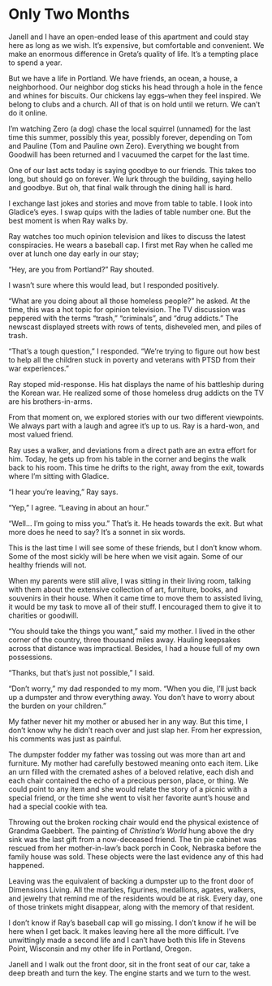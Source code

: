 # Only Two Months {.unnumbered}

Janell and I have an open-ended lease of this apartment and could stay here as long as we wish. It's expensive, but comfortable and convenient. We make an enormous difference in Greta's quality of life. It's a tempting place to spend a year.

But we have a life in Portland. We have friends, an ocean, a house, a neighborhood. Our neighbor dog sticks his head through a hole in the fence and whines for biscuits. Our chickens lay eggs--when they feel inspired. We belong to clubs and a church. All of that is on hold until we return. We can't do it online.

I'm watching Zero (a dog) chase the local squirrel (unnamed) for the last time this summer, possibly this year, possibly forever, depending on Tom and Pauline (Tom and Pauline own Zero). Everything we bought from Goodwill has been returned and I vacuumed the carpet for the last time.

One of our last acts today is saying goodbye to our friends. This takes too long, but should go on forever. We lurk through the building, saying hello and goodbye. But oh, that final walk through the dining hall is hard.

I exchange last jokes and stories and move from table to table. I look into Gladice's eyes. I swap quips with the ladies of table number one. But the best moment is when Ray walks by.

Ray watches too much opinion television and likes to discuss the latest conspiracies. He wears a baseball cap. I first met Ray when he called me over at lunch one day early in our stay;

"Hey, are you from Portland?" Ray shouted.

I wasn't sure where this would lead, but I responded positively.

"What are you doing about all those homeless people?" he asked. At the time, this was a hot topic for opinion television. The TV discussion was peppered with the terms "trash," "criminals", and "drug addicts." The newscast displayed streets with rows of tents, disheveled men, and piles of trash.

"That's a tough question," I responded. "We're trying to figure out how best to help all the children stuck in poverty and veterans with PTSD from their war experiences."

Ray stoped mid-response. His hat displays the name of his battleship during the Korean war. He realized some of those homeless drug addicts on the TV are his brothers-in-arms.

From that moment on, we explored stories with our two different viewpoints. We always part with a laugh and agree it's up to us. Ray is a hard-won, and most valued friend.

Ray uses a walker, and deviations from a direct path are an extra effort for him. Today, he gets up from his table in the corner and begins the walk back to his room. This time he drifts to the right, away from the exit, towards where I'm sitting with Gladice.

"I hear you're leaving," Ray says.

"Yep," I agree. "Leaving in about an hour."

"Well... I'm going to miss you." That's it. He heads towards the exit. But what more does he need to say? It's a sonnet in six words.

This is the last time I will see some of these friends, but I don't know whom. Some of the most sickly will be here when we visit again. Some of our healthy friends will not.

When my parents were still alive, I was sitting in their living room, talking with them about the extensive collection of art, furniture, books, and souvenirs in their house. When it came time to move them to assisted living, it would be my task to move all of their stuff. I encouraged them to give it to charities or goodwill.

"You should take the things you want," said my mother. I lived in the other corner of the country, three thousand miles away. Hauling keepsakes across that distance was impractical. Besides, I had a house full of my own possessions.

"Thanks, but that's just not possible," I said.

"Don't worry," my dad responded to my mom. "When you die, I'll just back up a dumpster and throw everything away. You don't have to worry about the burden on your children."

My father never hit my mother or abused her in any way. But this time, I don't know why he didn't reach over and just slap her. From her expression, his comments was just as painful.

The dumpster fodder my father was tossing out was more than art and furniture. My mother had carefully bestowed meaning onto each item. Like an urn filled with the cremated ashes of a beloved relative, each dish and each chair contained the echo of a precious person, place, or thing. We could point to any item and she would relate the story of a picnic with a special friend, or the time she went to visit her favorite aunt's house and had a special cookie with tea.

Throwing out the broken rocking chair would end the physical existence of Grandma Gaebbert. The painting of *Christina's World* hung above the dry sink was the last gift from a now-deceased friend. The tin pie cabinet was rescued from her mother-in-law's back porch in Cook, Nebraska before the family house was sold. These objects were the last evidence any of this had happened.

Leaving was the equivalent of backing a dumpster up to the front door of Dimensions Living. All the marbles, figurines, medallions, agates, walkers, and jewelry that remind me of the residents would be at risk. Every day, one of those trinkets might disappear, along with the memory of that resident.

I don't know if Ray's baseball cap will go missing. I don't know if he will be here when I get back. It makes leaving here all the more difficult. I've unwittingly made a second life and I can't have both this life in Stevens Point, Wisconsin and my other life in Portland, Oregon.

Janell and I walk out the front door, sit in the front seat of our car, take a deep breath and turn the key. The engine starts and we turn to the west.
